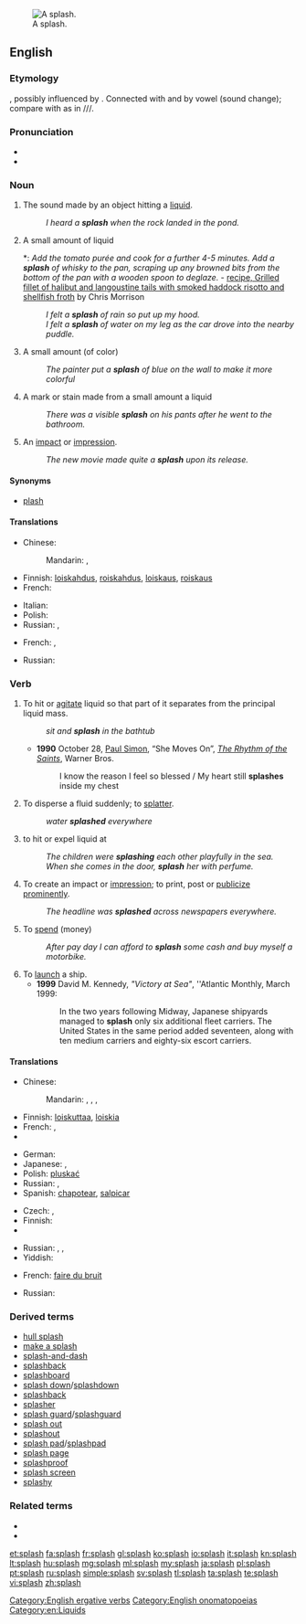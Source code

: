 {{wikipedia}}
[[Image:2006-02-13_Drop-impact.jpg|thumb|right|A splash.]]
==English==

===Etymology===
{{onomatopoeia}}, possibly influenced by {{term|plash}}. Connected with {{term|splosh}} and {{term|splish}} by vowel {{w|apophony}} (sound change); compare with {{w|Indo-European ablaut}} as in {{term|sing|lang=en}}/{{term|sang|lang=en}}/{{term|sung|lang=en}}/{{term|song|lang=en}}.

===Pronunciation===
* {{audio|en-us-splash.ogg|Audio (US)}}
* {{rhymes|æʃ}}

===Noun===
{{en-noun|es}}

# {{context|onomatopoeia}} The sound made by an object hitting a [[liquid]].
#: ''I heard a '''splash''' when the rock landed in the pond.''
# A small amount of liquid
#*: ''Add the tomato purée and cook for a further 4-5 minutes. Add a '''splash''' of whisky to the pan, scraping up any browned bits from the bottom of the pan with a wooden spoon to deglaze.'' - [http://www.bbc.co.uk/food/recipes/grilledfilletofhalib_92475 recipe, Grilled fillet of halibut and langoustine tails with smoked haddock risotto and shellfish froth] by Chris Morrison
#: ''I felt a '''splash''' of rain so put up my hood.''
#: ''I felt a '''splash''' of water on my leg as the car drove into the nearby puddle.''
# A small amount (of color)
#: ''The painter put a '''splash''' of blue on the wall to make it more colorful''
# A mark or stain made from a small amount a liquid
#: ''There was a visible '''splash''' on his pants after he went to the bathroom.''
# An [[impact]] or [[impression]].
#: ''The new movie made quite a '''splash''' upon its release.''

====Synonyms====
* [[plash]]

====Translations====
{{trans-top|the sound made by an object hitting a liquid}}
* Chinese:
*: Mandarin: {{t|cmn|濺潑聲|sc=Hani}}, {{t|cmn|溅泼声|tr=jiànpō shēng|sc=Hani}}
* Finnish: [[loiskahdus]], [[roiskahdus]], [[loiskaus]], [[roiskaus]]
* French: {{t+|fr|plouf|m}}
{{trans-mid}}
* Italian: {{t+|it|schizzo}}
* Polish: {{t+|pl|plusk|m}}
* Russian: {{t+|ru|всплеск|m|tr=vsplesk}}, {{t+|ru|плеск|m|tr=plesk}}
{{trans-bottom}}

{{trans-top|an impact or impression}}
* French: {{t+|fr|bruit|m}}, {{t+|fr|éclaboussure|f}}
{{trans-mid}}
* Russian: {{t+|ru|шумиха|f|tr=šumíxa}}
{{trans-bottom}}

===Verb===
{{en-verb|splash|es}}

# To hit or [[agitate]] liquid so that part of it separates from the principal liquid mass.
#: ''sit and '''splash''' in the bathtub''
#* '''1990''' October 28, [[w:Paul Simon|Paul Simon]], “She Moves On”, ''[[w:The Rhythm of the Saints|The Rhythm of the Saints]]'', Warner Bros.
#*: I know the reason I feel so blessed / My heart still '''splashes''' inside my chest
# To disperse a fluid suddenly; to [[splatter]].
#: ''water '''splashed''' everywhere''
# {{context|transitive}} to hit or expel liquid at
#: ''The children were '''splashing''' each other playfully in the sea.''
#: ''When she comes in the door, '''splash''' her with perfume.''
# To create an impact or [[impression]]; to print, post or [[publicize]] [[prominent]]ly.
#: ''The headline was '''splashed''' across newspapers everywhere.''
# {{context|transitive}} To [[spend]] (money)
#: ''After pay day I can afford to '''splash''' some cash and buy myself a motorbike.''
# To [[launch]] a ship.
#* '''1999''' David M. Kennedy, ''"Victory at Sea"'', ''Atlantic Monthly, March 1999:
#*: In the two years following Midway, Japanese shipyards managed to '''splash''' only six additional fleet carriers. The United States in the same period added seventeen, along with ten medium carriers and eighty-six escort carriers.

====Translations====
{{trans-top|to hit or agitate liquid}}
* Chinese:
*: Mandarin: {{t|cmn|潑|sc=Hani}}, {{t|cmn|泼|tr=pō|sc=Hani}}, {{t|cmn|濺|sc=Hani}}, {{t|cmn|溅|tr=jiàn|sc=Hani}}
* Finnish: [[loiskuttaa]], [[loiskia]]
* French: {{t+|fr|éclabousser}}, {{t+|fr|asperger}}
* {{trreq|ka}}
{{trans-mid}}
* German: {{t+|de|plätschern}}
* Japanese: {{t-|ja|し吹く|tr=しぶく, shibuku|sc=Jpan}}, {{t-|ja|はね散らす|tr=はねちらす, hanechirasu|sc=Jpan}}
* Polish: [[pluskać]]
* Russian: {{t+|ru|плескаться|tr=pleskátʹsja}} {{impf}}, {{t-|ru|брызгаться|tr=brýzgatʹsja|sc=Cyrl}} {{impf}}
* Spanish: [[chapotear]], [[salpicar]]
{{trans-bottom}}

{{trans-top|to splatter or spread around suddenly}}
* Czech: {{t+|cs|stříkat}},  {{t-|cs|postříkat}}
* Finnish: {{t-|fi|roiskua}}
* {{trreq|ka}}
{{trans-mid}}
* Russian: {{t+|ru|плескать|tr=pleskátʹ|sc=Cyrl}} {{impf}}, {{t+|ru|брызгать|tr=brýzgatʹ|sc=Cyrl}} {{impf}}, {{t+|ru|расплескаться|tr=raspleskátʹsja}} {{pf.}} {{qualifier|spill}}
* Yiddish: {{t|yi|שפּריצן|tr=shpritsn|sc=Hebr}}
{{trans-bottom}}

{{trans-top|to create an impact or impression}}
* French: [[faire du bruit]]
{{trans-mid}}
* Russian: {{t+|ru|нашуметь|tr=našumétʹ}} {{pf.}}
{{trans-bottom}}

{{trans-top|to launch a ship}}
{{trans-mid}}
{{trans-bottom}}

===Derived terms===
* [[hull splash]]
* [[make a splash]]
* [[splash-and-dash]]
* [[splashback]]
* [[splashboard]]
* [[splash down]]/[[splashdown]]
* [[splashback]]
* [[splasher]]
* [[splash guard]]/[[splashguard]]
* [[splash out]]
* [[splashout]]
* [[splash pad]]/[[splashpad]]
* [[splash page]]
* [[splashproof]]
* [[splash screen]]
* [[splashy]]

===Related terms===
* {{l|en|splish}}
* {{l|en|splosh}}

[[Category:English ergative verbs]]
[[Category:English onomatopoeias]]
[[Category:en:Liquids]]

[[et:splash]]
[[fa:splash]]
[[fr:splash]]
[[gl:splash]]
[[ko:splash]]
[[io:splash]]
[[it:splash]]
[[kn:splash]]
[[lt:splash]]
[[hu:splash]]
[[mg:splash]]
[[ml:splash]]
[[my:splash]]
[[ja:splash]]
[[pl:splash]]
[[pt:splash]]
[[ru:splash]]
[[simple:splash]]
[[sv:splash]]
[[tl:splash]]
[[ta:splash]]
[[te:splash]]
[[vi:splash]]
[[zh:splash]]